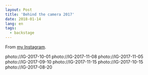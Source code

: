 ```yaml
---
layout: Post
title: 'Behind the camera 2017'
date: 2018-01-14
lang: en
tags:
  - backstage
---
```


From [my Instagram](https://www.instagram.com/sapegin/).

<Grid>
photo://IG-2017-10-01
photo://IG-2017-11-08
</Grid>

<Grid>
photo://IG-2017-11-05
photo://IG-2017-09-10
photo://IG-2017-11-15
</Grid>

<Grid>
photo://IG-2017-10-15
photo://IG-2017-08-20
</Grid>
